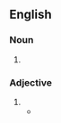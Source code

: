 {{also|tortoiseshell|tortoise shell}}
==English==
{{wikipedia}}

===Noun===
{{en-noun|-|s|head=[[tortoise]]-[[shell]]}}

# {{alternative form of|tortoiseshell|lang=en}}

===Adjective===
{{en-adj|-}}

# {{alternative form of|tortoiseshell|lang=en}}
#* {{quote-book|lang=en|year=1891|author=[[w:Oscar Wilde|Oscar Wilde]]|title=The Picture of Dorian Gray|passage=The same nervous staccato laugh broke from her thin lips, and her fingers began to play with a long '''tortoise-shell''' paper-knife.}}